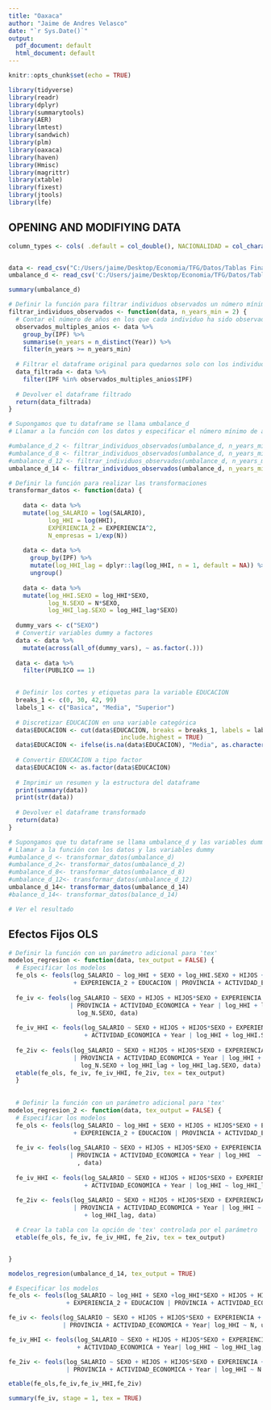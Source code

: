 ---
title: "Oaxaca"
author: "Jaime de Andres Velasco"
date: "`r Sys.Date()`"
output:
  pdf_document: default
  html_document: default
---

```{r setup, include=FALSE}
knitr::opts_chunk$set(echo = TRUE)
```

```{r}
library(tidyverse)
library(readr)
library(dplyr)
library(summarytools)
library(AER)
library(lmtest)
library(sandwich)
library(plm)
library(oaxaca)
library(haven)
library(Hmisc)
library(magrittr)
library(xtable)
library(fixest)
library(jtools)
library(lfe)
```

## OPENING AND MODIFIYING DATA

```{r }
column_types <- cols( .default = col_double(), NACIONALIDAD = col_character())


data <- read_csv("C:/Users/jaime/Desktop/Economia/TFG/Datos/Tablas Finales/Tablas con instrumento 1/COMBINED_TABLE.csv", col_types = column_types)
umbalance_d <- read_csv('C:/Users/jaime/Desktop/Economia/TFG/Datos/Tablas Finales/COMBINED_TABLE.csv', col_types = column_types)

summary(umbalance_d)

# Definir la función para filtrar individuos observados un número mínimo de años
filtrar_individuos_observados <- function(data, n_years_min = 2) {
  # Contar el número de años en los que cada individuo ha sido observado
  observados_multiples_anios <- data %>%
    group_by(IPF) %>%
    summarise(n_years = n_distinct(Year)) %>%
    filter(n_years >= n_years_min)
  
  # Filtrar el dataframe original para quedarnos solo con los individuos que han sido observados el número mínimo de años
  data_filtrada <- data %>%
    filter(IPF %in% observados_multiples_anios$IPF)
  
  # Devolver el dataframe filtrado
  return(data_filtrada)
}
```

```{r}

# Supongamos que tu dataframe se llama umbalance_d
# Llamar a la función con los datos y especificar el número mínimo de años

#umbalance_d_2 <- filtrar_individuos_observados(umbalance_d, n_years_min = 2)
#umbalance_d_8 <- filtrar_individuos_observados(umbalance_d, n_years_min = 8)
#umbalance_d_12 <- filtrar_individuos_observados(umbalance_d, n_years_min = 12)
umbalance_d_14 <- filtrar_individuos_observados(umbalance_d, n_years_min = 14)
```

```{r}
# Definir la función para realizar las transformaciones
transformar_datos <- function(data) {
  
    data <- data %>%
    mutate(log_SALARIO = log(SALARIO), 
           log_HHI = log(HHI),
           EXPERIENCIA_2 = EXPERIENCIA^2,
           N_empresas = 1/exp(N))
    
    data <- data %>%
      group_by(IPF) %>%
      mutate(log_HHI_lag = dplyr::lag(log_HHI, n = 1, default = NA)) %>%
      ungroup()
    
    data <- data %>%
    mutate(log_HHI.SEXO = log_HHI*SEXO,
           log_N.SEXO = N*SEXO,
           log_HHI_lag.SEXO = log_HHI_lag*SEXO)
    
  dummy_vars <- c("SEXO")
  # Convertir variables dummy a factores
  data <- data %>%
    mutate(across(all_of(dummy_vars), ~ as.factor(.)))
  
  data <- data %>%
    filter(PUBLICO == 1)

  
  # Definir los cortes y etiquetas para la variable EDUCACION
  breaks_1 <- c(0, 30, 42, 99)
  labels_1 <- c("Basica", "Media", "Superior")
  
  # Discretizar EDUCACION en una variable categórica
  data$EDUCACION <- cut(data$EDUCACION, breaks = breaks_1, labels = labels_1, include.lowest = TRUE,
                               include.highest = TRUE)
  data$EDUCACION <- ifelse(is.na(data$EDUCACION), "Media", as.character(data$EDUCACION))
  
  # Convertir EDUCACION a tipo factor
  data$EDUCACION <- as.factor(data$EDUCACION)
  
  # Imprimir un resumen y la estructura del dataframe
  print(summary(data))
  print(str(data))
  
  # Devolver el dataframe transformado
  return(data)
}

```

```{r}

# Supongamos que tu dataframe se llama umbalance_d y las variables dummy están en una lista llamada dummy_vars
# Llamar a la función con los datos y las variables dummy
#umbalance_d <- transformar_datos(umbalance_d)
#umbalance_d_2<- transformar_datos(umbalance_d_2)
#umbalance_d_8<- transformar_datos(umbalance_d_8)
#umbalance_d_12<- transformar_datos(umbalance_d_12)
umbalance_d_14<- transformar_datos(umbalance_d_14)
#balance_d_14<- transformar_datos(balance_d_14)

# Ver el resultado

```

## Efectos Fijos OLS

```{r}
# Definir la función con un parámetro adicional para 'tex'
modelos_regresion <- function(data, tex_output = FALSE) {
  # Especificar los modelos
  fe_ols <- feols(log_SALARIO ~ log_HHI + SEXO + log_HHI.SEXO + HIJOS + HIJOS*SEXO + EXPERIENCIA
                  + EXPERIENCIA_2 + EDUCACION | PROVINCIA + ACTIVIDAD_ECONOMICA + Year, data)
  
  fe_iv <- feols(log_SALARIO ~ SEXO + HIJOS + HIJOS*SEXO + EXPERIENCIA + EXPERIENCIA_2 + EDUCACION 
                 | PROVINCIA + ACTIVIDAD_ECONOMICA + Year | log_HHI + log_HHI.SEXO  ~ N +
                   log_N.SEXO, data)
  
  fe_iv_HHI <- feols(log_SALARIO ~ SEXO + HIJOS + HIJOS*SEXO + EXPERIENCIA + EXPERIENCIA_2 + EDUCACION | PROVINCIA
                     + ACTIVIDAD_ECONOMICA + Year | log_HHI + log_HHI.SEXO ~ log_HHI_lag + log_HHI_lag.SEXO, data)
  
  fe_2iv <- feols(log_SALARIO ~ SEXO + HIJOS + HIJOS*SEXO + EXPERIENCIA + EXPERIENCIA_2 + EDUCACION 
                  | PROVINCIA + ACTIVIDAD_ECONOMICA + Year | log_HHI + log_HHI.SEXO ~ N +
                    log_N.SEXO + log_HHI_lag + log_HHI_lag.SEXO, data)
  etable(fe_ols, fe_iv, fe_iv_HHI, fe_2iv, tex = tex_output)
  }
  
  
  # Definir la función con un parámetro adicional para 'tex'
modelos_regresion_2 <- function(data, tex_output = FALSE) {
  # Especificar los modelos
  fe_ols <- feols(log_SALARIO ~ log_HHI + SEXO + HIJOS + HIJOS*SEXO + EXPERIENCIA
                  + EXPERIENCIA_2 + EDUCACION | PROVINCIA + ACTIVIDAD_ECONOMICA + Year, data)
  
  fe_iv <- feols(log_SALARIO ~ SEXO + HIJOS + HIJOS*SEXO + EXPERIENCIA + EXPERIENCIA_2 + EDUCACION 
                 | PROVINCIA + ACTIVIDAD_ECONOMICA + Year | log_HHI  ~ N
                   , data)
  
  fe_iv_HHI <- feols(log_SALARIO ~ SEXO + HIJOS + HIJOS*SEXO + EXPERIENCIA + EXPERIENCIA_2 + EDUCACION | PROVINCIA
                     + ACTIVIDAD_ECONOMICA + Year | log_HHI ~ log_HHI_lag , data)
  
  fe_2iv <- feols(log_SALARIO ~ SEXO + HIJOS + HIJOS*SEXO + EXPERIENCIA + EXPERIENCIA_2 + EDUCACION 
                  | PROVINCIA + ACTIVIDAD_ECONOMICA + Year | log_HHI ~ N
                     + log_HHI_lag, data)

  # Crear la tabla con la opción de 'tex' controlada por el parámetro
  etable(fe_ols, fe_iv, fe_iv_HHI, fe_2iv, tex = tex_output)


}

```

```{r}

modelos_regresion(umbalance_d_14, tex_output = TRUE)

```

```{r}
# Especificar los modelos
fe_ols <- feols(log_SALARIO ~ log_HHI + SEXO +log_HHI*SEXO + HIJOS + HIJOS*SEXO + EXPERIENCIA
                + EXPERIENCIA_2 + EDUCACION | PROVINCIA + ACTIVIDAD_ECONOMICA + Year, umbalance_d_14)

fe_iv <- feols(log_SALARIO ~ SEXO + HIJOS + HIJOS*SEXO + EXPERIENCIA + EXPERIENCIA_2 + EDUCACION
               | PROVINCIA + ACTIVIDAD_ECONOMICA + Year| log_HHI ~ N, umbalance_d_14)

fe_iv_HHI <- feols(log_SALARIO ~ SEXO + HIJOS + HIJOS*SEXO + EXPERIENCIA + EXPERIENCIA_2 + EDUCACION | PROVINCIA
                   + ACTIVIDAD_ECONOMICA + Year| log_HHI ~ log_HHI_lag, umbalance_d_14)

fe_2iv <- feols(log_SALARIO ~ SEXO + HIJOS + HIJOS*SEXO + EXPERIENCIA + EXPERIENCIA_2 + EDUCACION 
                | PROVINCIA + ACTIVIDAD_ECONOMICA + Year | log_HHI ~ N + log_HHI_lag, umbalance_d_14)

```



```{r}
etable(fe_ols,fe_iv,fe_iv_HHI,fe_2iv)

```

```{r}
summary(fe_iv, stage = 1, tex = TRUE)
```
